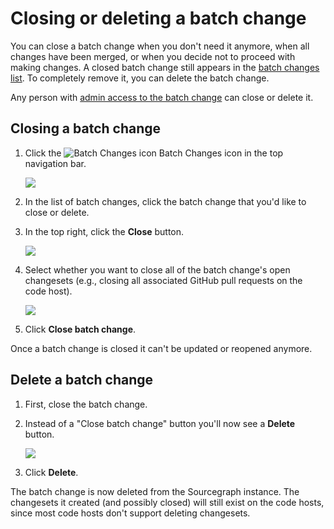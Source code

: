 # Closing or deleting a batch change

You can close a batch change when you don't need it anymore, when all changes have been merged, or when you decide not to proceed with making changes. A closed batch change still appears in the [batch changes list](viewing_batch_changes.md). To completely remove it, you can delete the batch change.

Any person with [admin access to the batch change](../explanations/permissions_in_batch_changes.md#permission-levels-for-batch-changes) can close or delete it.

## Closing a batch change

1. Click the <img src="../batch_changes-icon.svg" alt="Batch Changes icon" /> Batch Changes icon in the top navigation bar.

    <img src="https://sourcegraphstatic.com/docs/images/batch_changes/batch_changes_icon_in_menu.png" />
1. In the list of batch changes, click the batch change that you'd like to close or delete.
1. In the top right, click the **Close** button.

    <img src="https://sourcegraphstatic.com/docs/images/batch_changes/closing_batch_change_close_icon.png" />
1. Select whether you want to close all of the batch change's open changesets (e.g., closing all associated GitHub pull requests on the code host).

    <img src="https://sourcegraphstatic.com/docs/images/batch_changes/closing_batch_change_close_changesets.png" />
1. Click **Close batch change**.

Once a batch change is closed it can't be updated or reopened anymore.

## Delete a batch change

1. First, close the batch change.
1. Instead of a "Close batch change" button you'll now see a **Delete** button.

    <img src="https://sourcegraphstatic.com/docs/images/batch_changes/closing_batch_change_deleting.png" />
1. Click **Delete**.

The batch change is now deleted from the Sourcegraph instance. The changesets it created (and possibly closed) will still exist on the code hosts, since most code hosts don't support deleting changesets.
